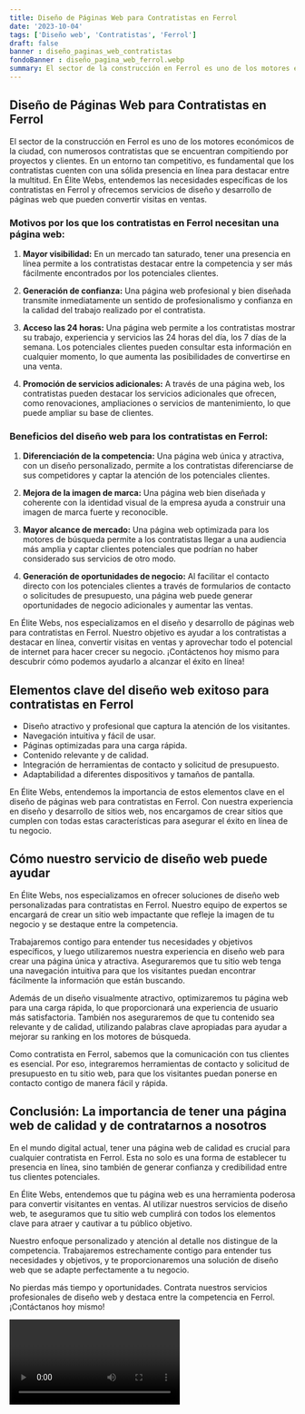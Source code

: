 ```yaml
---
title: Diseño de Páginas Web para Contratistas en Ferrol
date: '2023-10-04'
tags: ['Diseño web', 'Contratistas', 'Ferrol']
draft: false
banner : diseño_paginas_web_contratistas
fondoBanner : diseño_pagina_web_ferrol.webp
summary: El sector de la construcción en Ferrol es uno de los motores económicos de la ciudad, con numerosos contratistas que se encuentran compitiendo por proyectos y clientes. En un entorno tan competitivo, es fundamental que los contratistas cuenten con una sólida presencia en línea para destacar entre la multitud. En Élite Webs, entendemos las necesidades específicas de los contratistas en Ferrol y ofrecemos servicios de diseño y desarrollo de páginas web que pueden convertir visitas en ventas.
---
```


## Diseño de Páginas Web para Contratistas en Ferrol

El sector de la construcción en Ferrol es uno de los motores económicos de la ciudad, con numerosos contratistas que se encuentran compitiendo por proyectos y clientes. En un entorno tan competitivo, es fundamental que los contratistas cuenten con una sólida presencia en línea para destacar entre la multitud. En Élite Webs, entendemos las necesidades específicas de los contratistas en Ferrol y ofrecemos servicios de diseño y desarrollo de páginas web que pueden convertir visitas en ventas.

### Motivos por los que los contratistas en Ferrol necesitan una página web:

1. **Mayor visibilidad:** En un mercado tan saturado, tener una presencia en línea permite a los contratistas destacar entre la competencia y ser más fácilmente encontrados por los potenciales clientes.

2. **Generación de confianza:** Una página web profesional y bien diseñada transmite inmediatamente un sentido de profesionalismo y confianza en la calidad del trabajo realizado por el contratista.

3. **Acceso las 24 horas:** Una página web permite a los contratistas mostrar su trabajo, experiencia y servicios las 24 horas del día, los 7 días de la semana. Los potenciales clientes pueden consultar esta información en cualquier momento, lo que aumenta las posibilidades de convertirse en una venta.

4. **Promoción de servicios adicionales:** A través de una página web, los contratistas pueden destacar los servicios adicionales que ofrecen, como renovaciones, ampliaciones o servicios de mantenimiento, lo que puede ampliar su base de clientes.

### Beneficios del diseño web para los contratistas en Ferrol:

1. **Diferenciación de la competencia:** Una página web única y atractiva, con un diseño personalizado, permite a los contratistas diferenciarse de sus competidores y captar la atención de los potenciales clientes.

2. **Mejora de la imagen de marca:** Una página web bien diseñada y coherente con la identidad visual de la empresa ayuda a construir una imagen de marca fuerte y reconocible.

3. **Mayor alcance de mercado:** Una página web optimizada para los motores de búsqueda permite a los contratistas llegar a una audiencia más amplia y captar clientes potenciales que podrían no haber considerado sus servicios de otro modo.

4. **Generación de oportunidades de negocio:** Al facilitar el contacto directo con los potenciales clientes a través de formularios de contacto o solicitudes de presupuesto, una página web puede generar oportunidades de negocio adicionales y aumentar las ventas.

En Élite Webs, nos especializamos en el diseño y desarrollo de páginas web para contratistas en Ferrol. Nuestro objetivo es ayudar a los contratistas a destacar en línea, convertir visitas en ventas y aprovechar todo el potencial de internet para hacer crecer su negocio. ¡Contáctenos hoy mismo para descubrir cómo podemos ayudarlo a alcanzar el éxito en línea!

<GifSeo />

<Cta />

## Elementos clave del diseño web exitoso para contratistas en Ferrol

* Diseño atractivo y profesional que captura la atención de los visitantes.
* Navegación intuitiva y fácil de usar.
* Páginas optimizadas para una carga rápida.
* Contenido relevante y de calidad.
* Integración de herramientas de contacto y solicitud de presupuesto.
* Adaptabilidad a diferentes dispositivos y tamaños de pantalla.

En Élite Webs, entendemos la importancia de estos elementos clave en el diseño de páginas web para contratistas en Ferrol. Con nuestra experiencia en diseño y desarrollo de sitios web, nos encargamos de crear sitios que cumplen con todas estas características para asegurar el éxito en línea de tu negocio.

## Cómo nuestro servicio de diseño web puede ayudar

En Élite Webs, nos especializamos en ofrecer soluciones de diseño web personalizadas para contratistas en Ferrol. Nuestro equipo de expertos se encargará de crear un sitio web impactante que refleje la imagen de tu negocio y se destaque entre la competencia.

Trabajaremos contigo para entender tus necesidades y objetivos específicos, y luego utilizaremos nuestra experiencia en diseño web para crear una página única y atractiva. Aseguraremos que tu sitio web tenga una navegación intuitiva para que los visitantes puedan encontrar fácilmente la información que están buscando.

Además de un diseño visualmente atractivo, optimizaremos tu página web para una carga rápida, lo que proporcionará una experiencia de usuario más satisfactoria. También nos aseguraremos de que tu contenido sea relevante y de calidad, utilizando palabras clave apropiadas para ayudar a mejorar su ranking en los motores de búsqueda.

Como contratista en Ferrol, sabemos que la comunicación con tus clientes es esencial. Por eso, integraremos herramientas de contacto y solicitud de presupuesto en tu sitio web, para que los visitantes puedan ponerse en contacto contigo de manera fácil y rápida.

## Conclusión: La importancia de tener una página web de calidad y de contratarnos a nosotros

En el mundo digital actual, tener una página web de calidad es crucial para cualquier contratista en Ferrol. Esta no solo es una forma de establecer tu presencia en línea, sino también de generar confianza y credibilidad entre tus clientes potenciales.

En Élite Webs, entendemos que tu página web es una herramienta poderosa para convertir visitantes en ventas. Al utilizar nuestros servicios de diseño web, te aseguramos que tu sitio web cumplirá con todos los elementos clave para atraer y cautivar a tu público objetivo.

Nuestro enfoque personalizado y atención al detalle nos distingue de la competencia. Trabajaremos estrechamente contigo para entender tus necesidades y objetivos, y te proporcionaremos una solución de diseño web que se adapte perfectamente a tu negocio.

No pierdas más tiempo y oportunidades. Contrata nuestros servicios profesionales de diseño web y destaca entre la competencia en Ferrol. ¡Contáctanos hoy mismo!

<Video />

<CtaBot job='Contratistas' city='Ferrol'/>

<Gmaps query='Ferrol+españa+maps' />